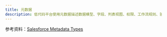 ```yaml
---
title: 元数据
description: 低代码平台使用元数据描述数据模型、字段、列表视图、权限、工作流规则、验证规则、设置项等要素。元数据可以使用可视化工具修改，最终输出为配置文件。
---
```


参考资料：[Salesforce Metadata Types](https://developer.salesforce.com/docs/atlas.en-us.api_meta.meta/api_meta/meta_types_list.htm)
